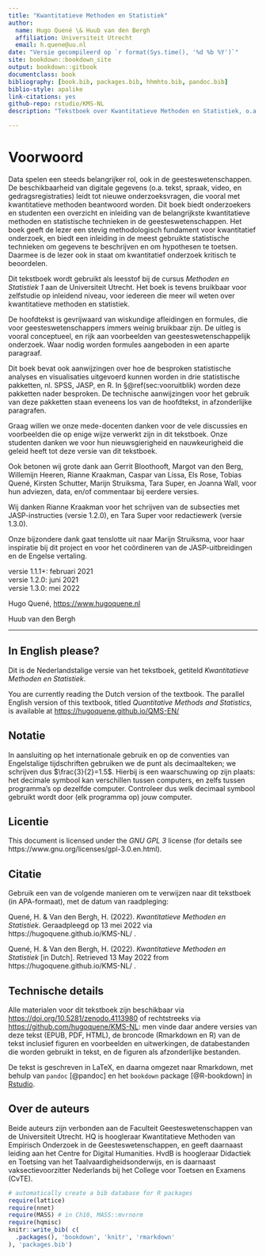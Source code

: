 ```yaml
--- 
title: "Kwantitatieve Methoden en Statistiek"
author:
  name: Hugo Quené \& Huub van den Bergh
  affiliation: Universiteit Utrecht
  email: h.quene@uu.nl
date: "Versie gecompileerd op `r format(Sys.time(), '%d %b %Y')`"
site: bookdown::bookdown_site
output: bookdown::gitbook
documentclass: book
bibliography: [book.bib, packages.bib, hhmhto.bib, pandoc.bib]
biblio-style: apalike
link-citations: yes
github-repo: rstudio/KMS-NL
description: "Tekstboek over Kwantitatieve Methoden en Statistiek, o.a. gebruikt in cursus Methoden en Statistiek 1 (TL2V17002, TW2V19002, TL2V23004), Dept Talen Literatuur en Communicatie, Universiteit Utrecht."

---
```


# Voorwoord {-}

Data spelen een steeds belangrijker rol, ook in de geesteswetenschappen. 
De beschikbaarheid van digitale gegevens  (o.a. tekst, spraak, video, en gedragsregistraties) leidt tot nieuwe onderzoeksvragen, die vooral met kwantitatieve methoden beantwoord worden. 
Dit boek biedt onderzoekers en studenten een overzicht en inleiding van de belangrijkste kwantitatieve methoden en statistische technieken in de geesteswetenschappen. Het boek geeft de lezer een stevig methodologisch fundament voor kwantitatief onderzoek, en biedt een inleiding in de meest gebruikte statistische technieken om gegevens te beschrijven en om hypothesen te toetsen. Daarmee is de lezer ook in staat om kwantitatief onderzoek kritisch te beoordelen.

Dit tekstboek wordt gebruikt als leesstof bij de cursus *Methoden en Statistiek 1* aan de Universiteit Utrecht. Het boek is tevens bruikbaar voor zelfstudie op inleidend niveau, voor iedereen die meer wil weten over kwantitatieve methoden en statistiek. 

De hoofdtekst is gevrijwaard van wiskundige afleidingen en formules, die voor geesteswetenschappers immers weinig bruikbaar zijn. De uitleg is vooral conceptueel, en rijk aan voorbeelden van geesteswetenschappelijk onderzoek. Waar nodig worden formules aangeboden in een aparte paragraaf. 

Dit boek bevat ook aanwijzingen over hoe de besproken statistische analyses en visualisaties uitgevoerd kunnen worden in drie statistische pakketten, nl. SPSS, JASP, en R. In §\@ref(sec:vooruitblik) worden deze pakketten nader besproken. De technische aanwijzingen voor het gebruik van deze pakketten staan eveneens los van de hoofdtekst, in afzonderlijke paragrafen. 

Graag willen we onze mede-docenten danken voor de vele discussies en voorbeelden die op enige wijze verwerkt zijn in dit tekstboek. Onze studenten danken we voor hun nieuwsgierigheid en nauwkeurigheid die geleid heeft tot deze versie van dit tekstboek.  

Ook betonen wij grote dank aan 
Gerrit Bloothooft, 
Margot van den Berg, 
Willemijn Heeren, 
Rianne Kraakman, 
Caspar van Lissa,
Els Rose, 
Tobias Quené, 
Kirsten Schutter, 
Marijn Struiksma, 
Tara Super, 
en Joanna Wall,
voor hun adviezen, data, en/of commentaar bij eerdere versies.

Wij danken Rianne Kraakman voor het schrijven van de subsecties met JASP-instructies (versie 1.2.0), en Tara Super voor redactiewerk (versie 1.3.0). 

Onze bijzondere dank gaat tenslotte uit naar Marijn Struiksma, voor haar inspiratie bij dit project en voor het coördineren van de JASP-uitbreidingen en de Engelse vertaling. 

versie 1.1.1+: februari 2021\
versie 1.2.0: juni 2021\
versie 1.3.0: mei 2022

Hugo Quené, <https://www.hugoquene.nl>

Huub van den Bergh

---

## In English please? {-}

Dit is de Nederlandstalige versie van het tekstboek, getiteld *Kwantitatieve Methoden en Statistiek*.

You are currently reading the Dutch version of the textbook. 
The parallel English version of this textbook, titled *Quantitative Methods and Statistics*, is available at <https://hugoquene.github.io/QMS-EN/>


## Notatie {-}

In aansluiting op het internationale gebruik en op de conventies van Engelstalige tijdschriften gebruiken we de punt als decimaalteken; we schrijven dus $\frac{3}{2}=1.5$. Hierbij is een waarschuwing op zijn plaats: het decimale symbool kan verschillen tussen computers, en zelfs tussen programma's op dezelfde computer. Controleer dus welk decimaal symbool gebruikt wordt door (elk programma op) jouw computer.


## Licentie {-}

This document is licensed under the _GNU GPL 3_ license (for details see 
https://www.gnu.org/licenses/gpl-3.0.en.html). 

## Citatie {-}

Gebruik een van de volgende manieren om te verwijzen naar dit tekstboek (in APA-formaat), met de datum van raadpleging:

Quené, H. \& Van den Bergh, H. (2022). *Kwantitatieve Methoden en Statistiek*. 
Geraadpleegd op 13 mei 2022 via https://hugoquene.github.io/KMS-NL/ .

Quené, H. \& Van den Bergh, H. (2022). *Kwantitatieve Methoden en Statistiek* [in Dutch]. 
Retrieved 13 May 2022 from https://hugoquene.github.io/KMS-NL/ .

## Technische details {-}

Alle materialen voor dit tekstboek zijn beschikbaar via <https://doi.org/10.5281/zenodo.4113980> of  rechtstreeks via <https://github.com/hugoquene/KMS-NL>: men vinde daar andere versies van deze tekst (EPUB, PDF, HTML), de broncode (Rmarkdown en R) van de tekst inclusief figuren en voorbeelden en uitwerkingen, de databestanden die worden gebruikt in tekst, en de figuren als afzonderlijke bestanden.

De tekst is geschreven in LaTeX, en daarna omgezet naar Rmarkdown, met behulp van `pandoc` [@pandoc] en het `bookdown` package [@R-bookdown] in [Rstudio](https://www.rstudio.com).\

## Over de auteurs {-}

Beide auteurs zijn verbonden aan de Faculteit Geesteswetenschappen van de Universiteit Utrecht. HQ is hoogleraar Kwantitatieve Methoden van Empirisch Onderzoek in de Geesteswetenschappen, en geeft daarnaast leiding aan het Centre for Digital Humanities. HvdB is hoogleraar Didactiek en Toetsing van het Taalvaardigheidsonderwijs, en is daarnaast vaksectievoorzitter Nederlands bij het College voor Toetsen en Examens (CvTE).

```r
# automatically create a bib database for R packages
require(lattice)
require(nnet)
require(MASS) # in Ch10, MASS::mvrnorm
require(hqmisc) 
knitr::write_bib( c(
  .packages(), 'bookdown', 'knitr', 'rmarkdown'
), 'packages.bib')
```
